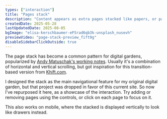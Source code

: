 ```yaml
---
types: ["interaction"]
title: "Pages stack"
description: "Content appears as extra pages stacked like papers, or pages of a book."
createdDate: 2025-05-28
lastUpdatedDate: 2025-08-05
bgImage: "elisa-kerschbaumer-eFSrad6qb3k-unsplash_nusevh"
previewVideo: "page-stack-preview_fift9g"
disableSidebarClickOutside: true
---
```


The page stack has become a common pattern for digital gardens, popularized by [Andy Matuschak's working notes](https://notes.andymatuschak.org/About_these_notes). Usually it's a combination of horizontal and vertical scrolling, but got inspiration for this transition-based version from [Khift.com](https://khift.com/).

I designed the stack as the main navigational feature for my original digital garden, but that project was dropped in favor of this current site. So now I've repurposed it here, as a showcase of the interaction. Try adding or removing pages using the controls, or click on each page to focus on it.

This also works on mobile, where the stacked is displayed vertically to look like drawers instead.
